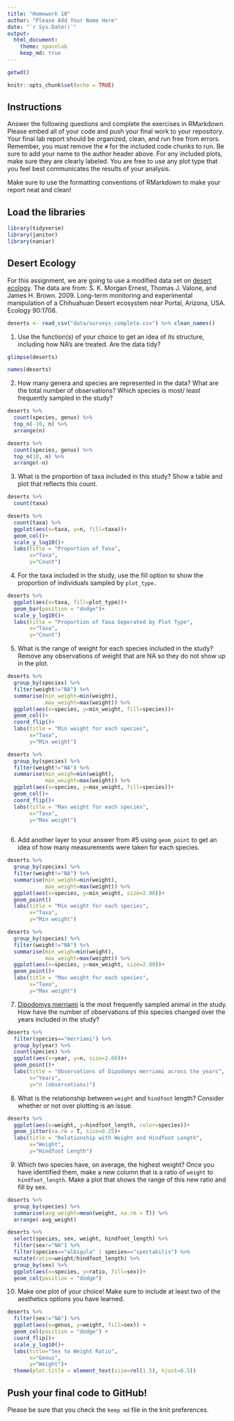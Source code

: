 ```yaml
---
title: "Homework 10"
author: "Please Add Your Name Here"
date: "`r Sys.Date()`"
output:
  html_document: 
    theme: spacelab
    keep_md: true
---
```


```r
getwd()
```

```r
knitr::opts_chunk$set(echo = TRUE)
```

## Instructions
Answer the following questions and complete the exercises in RMarkdown. Please embed all of your code and push your final work to your repository. Your final lab report should be organized, clean, and run free from errors. Remember, you must remove the `#` for the included code chunks to run. Be sure to add your name to the author header above. For any included plots, make sure they are clearly labeled. You are free to use any plot type that you feel best communicates the results of your analysis.  

Make sure to use the formatting conventions of RMarkdown to make your report neat and clean!  

## Load the libraries
```r
library(tidyverse)
library(janitor)
library(naniar)
``` 

## Desert Ecology
For this assignment, we are going to use a modified data set on [desert ecology](http://esapubs.org/archive/ecol/E090/118/). The data are from: S. K. Morgan Ernest, Thomas J. Valone, and James H. Brown. 2009. Long-term monitoring and experimental manipulation of a Chihuahuan Desert ecosystem near Portal, Arizona, USA. Ecology 90:1708.
```r
deserts <- read_csv("data/surveys_complete.csv") %>% clean_names()
```

1. Use the function(s) of your choice to get an idea of its structure, including how NA's are treated. Are the data tidy?  
```r
glimpse(deserts)
```

```r
names(deserts)
```

2. How many genera and species are represented in the data? What are the total number of observations? Which species is most/ least frequently sampled in the study?
```r
deserts %>% 
  count(species, genus) %>% 
  top_n(-10, n) %>% 
  arrange(n)
```

```r
deserts %>% 
  count(species, genus) %>% 
  top_n(10, n) %>% 
  arrange(-n)
```

3. What is the proportion of taxa included in this study? Show a table and plot that reflects this count.
```r
deserts %>% 
  count(taxa)
```

```r
deserts %>% 
  count(taxa) %>% 
  ggplot(aes(x=taxa, y=n, fill=taxa))+
  geom_col()+
  scale_y_log10()+
  labs(title = "Proportion of Taxa",
       x="Taxa",
       y="Count")
```

4. For the taxa included in the study, use the fill option to show the proportion of individuals sampled by `plot_type.`
```r
deserts %>% 
  ggplot(aes(x=taxa, fill=plot_type))+
  geom_bar(position = "dodge")+
  scale_y_log10()+
  labs(title = "Proportion of Taxa Seperated by Plot Type",
       x="Taxa",
       y="Count")
```

5. What is the range of weight for each species included in the study? Remove any observations of weight that are NA so they do not show up in the plot.
```r
deserts %>% 
  group_by(species) %>% 
  filter(weight!="NA") %>% 
  summarise(min_weight=min(weight),
            max_weight=max(weight)) %>% 
  ggplot(aes(x=species, y=min_weight, fill=species))+
  geom_col()+
  coord_flip()+
  labs(title = "Min weight for each species",
       x="Taxa",
       y="Min weight")
```

```r
deserts %>% 
  group_by(species) %>% 
  filter(weight!="NA") %>% 
  summarise(min_weigh=min(weight),
            max_weight=max(weight)) %>% 
  ggplot(aes(x=species, y=max_weight, fill=species))+
  geom_col()+
  coord_flip()+  
  labs(title = "Max weight for each species",
       x="Taxa",
       y="Max weight")
  
```

6. Add another layer to your answer from #5 using `geom_point` to get an idea of how many measurements were taken for each species.
```r
deserts %>% 
  group_by(species) %>% 
  filter(weight!="NA") %>% 
  summarise(min_weight=min(weight),
            max_weight=max(weight)) %>% 
  ggplot(aes(x=species, y=min_weight, size=2.00))+
  geom_point()
  labs(title = "Min weight for each species",
       x="Taxa",
       y="Min weight")
```

```r
deserts %>% 
  group_by(species) %>% 
  filter(weight!="NA") %>% 
  summarise(min_weigh=min(weight),
            max_weight=max(weight)) %>% 
  ggplot(aes(x=species, y=max_weight, size=2.00))+
  geom_point()+
  labs(title = "Max weight for each species",
       x="Taxa",
       y="Max weight")
```

7. [Dipodomys merriami](https://en.wikipedia.org/wiki/Merriam's_kangaroo_rat) is the most frequently sampled animal in the study. How have the number of observations of this species changed over the years included in the study?
```r
deserts %>% 
  filter(species=="merriami") %>% 
  group_by(year) %>% 
  count(species) %>% 
  ggplot(aes(x=year, y=n, size=2.00))+
  geom_point()+
  labs(title = "Observations of Dipodomys merriami across the years",
       x="Years",
       y="n (observations)")
```

8. What is the relationship between `weight` and `hindfoot` length? Consider whether or not over plotting is an issue.
```r
deserts %>% 
  ggplot(aes(x=weight, y=hindfoot_length, color=species))+
  geom_jitter(na.rm = T, size=0.25)+
  labs(title = "Relationship with Weight and Hindfoot Length",
       x="Weight",
       y="Hindfoot Length")
```

9. Which two species have, on average, the highest weight? Once you have identified them, make a new column that is a ratio of `weight` to `hindfoot_length`. Make a plot that shows the range of this new ratio and fill by sex.
```r
deserts %>% 
  group_by(species) %>% 
  summarise(avg_weight=mean(weight, na.rm = T)) %>% 
  arrange(-avg_weight)
```

```r
deserts %>% 
  select(species, sex, weight, hindfoot_length) %>% 
  filter(sex!="NA") %>% 
  filter(species=="albigula" | species=="spectabilis") %>% 
  mutate(ratio=weight/hindfoot_length) %>% 
  group_by(sex) %>% 
  ggplot(aes(x=species, y=ratio, fill=sex))+
  geom_col(position = "dodge")
```

10. Make one plot of your choice! Make sure to include at least two of the aesthetics options you have learned.
```r
deserts %>% 
  filter(sex!="NA") %>% 
  ggplot(aes(x=genus, y=weight, fill=sex)) + 
  geom_col(position = "dodge") + 
  coord_flip()+
  scale_y_log10()+
  labs(title="Sex to Weight Ratio", 
       x="Genus", 
       y="Weight")+
  theme(plot.title = element_text(size=rel(1.5), hjust=0.5))
```

## Push your final code to GitHub!
Please be sure that you check the `keep md` file in the knit preferences. 